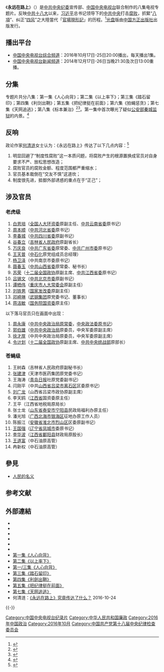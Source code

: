 {{电视节目信息框
| 名称       = 永远在路上
| 图片       = 
| 图说       = 
| 类型       = [[紀錄片|电视专题片]]
| 导演       = 
| 制片人     = 
| 监制       = 
| 国家       = {{CHNML}}
| 語言       = [[汉语普通话|汉语普通话]]
| 集数       = 8
| 每集长     = 40分钟左右
| 年份       = 2016年
| 外景       = [[中国大陆|中国大陆]]各地区
| 机位       = 多机位
| 制作公司   = [[中国共产党中央纪律检查委员会|中国共产党中央纪律检查委员会]]宣传部<br />[[中国中央电视台|中国中央电视台]]
| 电视台     = [[中国中央电视台|中国中央电视台]]
| 视频制式   = 16:9 HDTV
| 音频制式   = 
| 首播国家   = {{CHNML}}
| 开始       = 2016年10月17日
| 結束       = 10月25日
| 早於       =[[打铁还需自身硬|打铁还需自身硬]]
| 官方网站   = 
}}

《'''永远在路上'''》（{{lang-en|Always On The Road／Never Ending Anti-Corruption Struggle}}）是[[中国共产党中央纪律检查委员会|中共中央纪委]]宣传部、[[中国中央电视台|中国中央电视台]]联合制作的八集电视专题片。反映[[中国共产党第十八次全国代表大会|中共十八大]]以来，[[习近平|习近平]]总书记领导下的[[中共中央|中共中央]]打击[[政治腐敗|腐败]]，抓緊“[[中央八项规定|八項]]”、纠正“[[四风|四风]]”之大陸當代「[[官場現形記|官場現形記]]」的历程。<ref>{{Cite news|url=http://www.chinatimes.com/newspapers/20161021000838-260309|title=反腐片示警官員 鋪陳六中全會|date=2016-10-21|newspaper=中時電子報|accessdate=2018-03-26|archive-date=2019-11-29|archive-url=https://web.archive.org/web/20191129054923/https://www.chinatimes.com/newspapers/20161021000838-260309|dead-url=no}}</ref>[[光盘|光盘]]版由[[中国方正出版社|中国方正出版社]]出版发行。

== 播出平台 ==
*[[中国中央电视台综合频道|中国中央电视台综合频道]]：2016年10月17日-25日20:00播出，每天播出1集。
*[[中国中央电视台新闻频道|中国中央电视台新闻频道]]：2014年12月17日-26日当晚21:30及次日13:00重播。

== 分集 ==
专题片共分八集：第一集《人心向背》；第二集《以上率下》；第三集《踏石留印》；第四集《利剑出鞘》；第五集《把纪律挺在前面》；第六集《拍蝇惩贪》；第七集《天网追逃》；第八集《标本兼治》<ref>{{Cite web|url=http://www.thepaper.cn/newsDetail_forward_1544501|title=专题片《永远在路上》今晚央视播出，采访苏荣等多位落马高官|accessdate=2016-10-18|date=2016-10-17|publisher=澎湃新闻|archive-date=2019-08-11|archive-url=https://web.archive.org/web/20190811090536/http://www.thepaper.cn/newsDetail_forward_1544501|dead-url=no}}</ref><ref>{{Cite news|url=http://www.chinatimes.com/newspapers/20161023000625-260309|title=陸反腐片有節奏 預告追緝貪官|date=2016-10-23|newspaper=中時電子報|accessdate=2018-03-26|archive-date=2019-11-11|archive-url=https://web.archive.org/web/20191111075603/https://www.chinatimes.com/newspapers/20161023000625-260309|dead-url=no}}</ref>。第一集中首次曝光了疑似[[中华人民共和国公安部|公安部]][[秦城监狱|秦城监狱]]的内景。<ref>{{Cite web|url=http://news.sohu.com/20161018/n470536775.shtml|title=《永远在路上》：周本顺李春城白恩培现身说法|accessdate=2016-10-18|date=2016-10-18|publisher=搜狐|archive-date=2019-01-11|archive-url=https://web.archive.org/web/20190111215143/http://news.sohu.com/20161018/n470536775.shtml|dead-url=no}}</ref>

== 反响 ==
政论作家[[何清涟|何清涟]]女士认为：《永远在路上》传达了以下几点内容：<ref>{{cite web|url=http://www.voachinese.com/a/writers-notebook-qinglian-he-20161024/3563437.html|title=《永远在路上》究竟传达了什么？|accessdate=2016-10-24|date=2016-10-24|publisher=美国之音|archive-date=2019-11-29|archive-url=https://web.archive.org/web/20191129134502/https://www.voachinese.com/a/writers-notebook-qinglian-he-20161024/3563437.html|dead-url=no}}</ref>
#明显回避了“制度性腐败”这一本质问题，将腐败产生的根源置换成官员对自身要求不严、放松思想改造；
#腐败官员的腐败金额、程度范围都严重缩水；
#官员基本栽倒在“交友不慎”这道坎；
#制度很先进，抵御外部诱惑的重点在于“正己”；

== 涉及官员 ==

=== 老虎级 ===
# [[白恩培|白恩培]]（[[全国人民代表大会环境与资源保护委员会|全国人大环资委]]原副主任、[[中国共产党云南省委员会|中共云南省委]]原书记）
# [[周本顺|周本顺]]（[[中国共产党河北省委员会|中共河北省委]]原书记）
# [[李春城|李春城]]（[[中国共产党四川省委员会|中共四川省委]]原副书记）
# [[谷春立|谷春立]]（[[吉林省人民政府|吉林省人民政府]]原副省长）
# [[万庆良|万庆良]]（[[中国共产党广东省委员会|中共广东省委]]原常委、[[中国共产党广州市委员会|中共广州市委]]原书记）
# [[王天普|王天普]]（[[中国石油化工集团|中石化]]原党组成员总经理）
# [[杨卫泽|杨卫泽]]（中共南京市委原书记）
# [[聂春玉|聂春玉]]（[[中国共产党山西省委员会|中共山西省委]]原常委、秘书长）
# [[苏荣|苏荣]]（[[中国人民政治协商会议第十二届全国委员会|十二届全国政协]]原副主席、[[中国共产党江西省委员会|中共江西省委]]原书记）
# [[吕锡文|吕锡文]]（[[中国共产党北京市委员会|中共北京市委]]原副书记）
# [[谭栖伟|谭栖伟]]（[[重庆市人民代表大会常务委员会|重庆市人大常委会]]原副主任）
# [[刘铁男|刘铁男]]（[[中华人民共和国国家发展和改革委员会|国家发改委]]原副主任）
# [[邓崎琳|邓崎琳]]（[[武汉钢铁|武钢集团]]原党委书记、董事长）
# [[蒋洁敏|蒋洁敏]]（[[国务院国有资产监督管理委员会|国务院国资委]]原主任）
以下落马官员只在画面中出现：
# [[周永康|周永康]]（[[中国共产党中央政治局常务委员会|中共中央政治局原常委]]，[[中共中央政法委員會書記|中央政法委原书记]]）
# [[郭伯雄|郭伯雄]]（[[中国共产党中央政治局|中共中央政治局]]原委员，中央军委原副主席）
# [[徐才厚|徐才厚]]（中共中央政治局原委员，中央军委原副主席）
# [[令计划|令计划]]（[[中国人民政治协商会议第十二届全国委员会|十二届全国政协]]原副主席、[[中共中央统一战线工作部|中共中央统战部]]原部长）

=== 苍蝇级 ===
# 王树森（吉林省人民政府原副秘书长）
# [[张建津|张建津]]（天津市医药集团原党委书记）
# 王海涛（[[青年日報|青岛日报]]社原党委副书记）
# 闫刚平（中共[[山西省|山西省]][[吕梁市|吕梁市]][[离石区|离石区]]区委原书记）
# [[刘广龙|刘广龙]]（山西省吕梁市政协原副主席）
# 李天鸥（[[江西省|江西省]]国资委原主任）
# 王平（江西省地税局原局长）
# 张士龙（[[山东省|山东省]][[泰安市|泰安市]][[宁阳县|宁阳县]]民政局福利办原主任）
# 潘光旭（[[广西壮族自治区|广西]][[北海市|北海市]][[银海区|银海区]]征地办原工作人员）
# 陈振江（[[安徽省|安徽省]][[淮北市|淮北市]][[烈山区|烈山区]]区委原副书记）
# [[王國強_(1960年)|王国强]]（[[辽宁省|辽宁省]][[凤城市|凤城市]]委原书记）
# [[李华波|李华波]]（[[江西省|江西省]][[鄱阳县|鄱阳县]]财政局原股长）
# [[王道富|王道富]]（中石油原高管）
# 冉新权（中石油原高管）

==參見==
*[[人民的名义|人民的名义]]

== 参考文献 ==
{{Reflist|2}}

== 外部連結 ==
{{div col|cols=2}}
*{{youtube|nnXbe4gazLw|中華家風是什麼}}
*{{youtube|COer09Eeh3o|第一集《人心向背》}}
*{{youtube|uEiZdA9EWpM|第二集《以上率下》}}
*{{youtube|u9TOhVbb-B8|第三集《踏石留印》}}
*{{youtube|aGRdTKrje_c|第四集《利剑出鞘》}}
*{{youtube|ku5k0S2KzQg|第五集《把纪律挺在前面》}}
*[http://udn.com/news/story/4/2030875 第一集《人心向背》] {{Wayback|url=http://udn.com/news/story/4/2030875 |date=20191129073401 }}
*[http://udn.com/news/story/4/2028858 第二集《以上率下》] {{Wayback|url=http://udn.com/news/story/4/2028858 |date=20191129012450 }}
*[http://udn.com/news/story/7331/2040137 第一/三集《人心向背》] {{Wayback|url=http://udn.com/news/story/7331/2040137 |date=20191201154444 }}
*[http://udn.com/news/story/7331/2036080 第三集《踏石留印》] {{Wayback|url=http://udn.com/news/story/7331/2036080 |date=20191129084308 }}
*[http://udn.com/news/story/7331/2038830 第四集《利劍出鞘》] {{Wayback|url=http://udn.com/news/story/7331/2038830 |date=20191201154935 }}
*[http://www.chinatimes.com/newspapers/20161022000719-260309 第五集《把纪律挺在前面》] {{Wayback|url=http://www.chinatimes.com/newspapers/20161022000719-260309 |date=20191129014815 }}
*[http://udn.com/news/story/7332/1358411 第七集《天网追逃》] {{Wayback|url=http://udn.com/news/story/7332/1358411 |date=20191201130522 }}
* 何清涟：[http://www.voachinese.com/a/writers-notebook-qinglian-he-20161024/3563437.html 《永远在路上》究竟传达了什么？] {{Wayback|url=http://www.voachinese.com/a/writers-notebook-qinglian-he-20161024/3563437.html |date=20191129134502 }} 2016-10-24
{{div col end}}

{{-}}
{{中华人民共和国廉政}}
{{中共十八大到十九大期间的反腐败工作}}

[[Category:中国中央电视台纪录片|Category:中国中央电视台纪录片]]
[[Category:中华人民共和国廉政|Category:中华人民共和国廉政]]
[[Category:2016年中国政治|Category:2016年中国政治]]
[[Category:2016年10月|Category:2016年10月]]
[[Category:中国共产党第十八届中央纪律检查委员会|Category:中国共产党第十八届中央纪律检查委员会]]